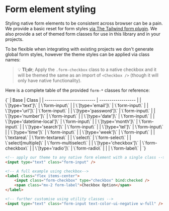 
<Meta title="Ui/Form Element Styling" />

# Form element styling

Styling native form elements to be consistent across browser can be a pain.
We provide a basic reset for form styles [via The Tailwind form plugin](https://github.com/tailwindlabs/tailwindcss-forms).
We also provide a set of themed form classes for use in this library and in your projects.

To be flexible when integrating with existing projects we don't generate global form styles, however the theme styles can be applied via class names:

> 💡 **Tl;dr**; Apply the `.form-checkbox` class to a native checkbox and it will be themed the same as an import of `<Checkbox />` (though it will only have native functionality).

Here is a complete table of the provided `form-*` classes for reference:

<Markdown>
	{`
| Base                      | Class              |
| ------------------------- | ------------------ |
| \`[type='text']\`           | \`form-input\`       |
| \`[type='email']\`          | \`form-input\`       |
| \`[type='url']\`            | \`form-input\`       |
| \`[type='password']\`       | \`form-input\`       |
| \`[type='number']\`         | \`form-input\`       |
| \`[type='date']\`           | \`form-input\`       |
| \`[type='datetime-local']\` | \`form-input\`       |
| \`[type='month']\`          | \`form-input\`       |
| \`[type='search']\`         | \`form-input\`       |
| \`[type='tel']\`            | \`form-input\`       |
| \`[type='time']\`           | \`form-input\`       |
| \`[type='week']\`           | \`form-input\`       |
| \`textarea\`                | \`form-textarea\`    |
| \`select\`                  | \`form-select\`      |
| \`select[multiple]\`        | \`form-multiselect\` |
| \`[type='checkbox']\`       | \`form-checkbox\`    |
| \`[type='radio']\`          | \`form-radio\`       |
|                           | \`form-label\`       |
`}
</Markdown>

```html
<!-- apply our theme to any native form element with a single class -->
<input type="text" class="form-input" />

<!-- A full example using checkbox-->
<label class="flex items-center">
	<input class="form-checkbox" type="checkbox" bind:checked />
	<span class="mx-2 form-label">Checkbox Option</span>
</label>

<!-- further customise using utility classes -->
<input type="text" class="form-input text-color-ui-negative w-full" />
```
